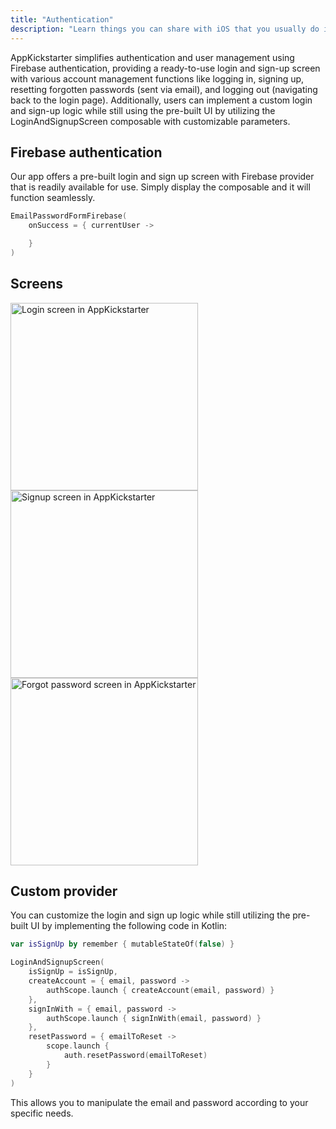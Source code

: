 ```yaml
--- 
title: "Authentication"
description: "Learn things you can share with iOS that you usually do in the Android platform"  
--- 
```


AppKickstarter simplifies authentication and user management using Firebase authentication, 
providing a ready-to-use login and sign-up screen with various account management functions like logging in, signing up, resetting forgotten passwords (sent via email), 
and logging out (navigating back to the login page). 
Additionally, users can implement a custom login and sign-up logic while still using the pre-built UI by utilizing the LoginAndSignupScreen composable with customizable parameters.

## Firebase authentication

Our app offers a pre-built login and sign up screen with Firebase provider that is readily available for use. 
Simply display the composable and it will function seamlessly.

```kotlin
EmailPasswordFormFirebase(
    onSuccess = { currentUser ->

    }
)
```

## Screens

<p class="grid md:grid-cols-3 gap-10">  
 <img src="/images/login-ios.png" alt="Login screen in AppKickstarter" width="300" /> 
 <img src="/images/signup-ios.png" alt="Signup screen in AppKickstarter" width="300" /> 
 <img src="/images/forgot-password-ios.png" alt="Forgot password screen in AppKickstarter" width="300" /> 
</p>

## Custom provider 

You can customize the login and sign up logic while still utilizing the pre-built UI by implementing the following code in Kotlin:

```kotlin
var isSignUp by remember { mutableStateOf(false) }

LoginAndSignupScreen(
    isSignUp = isSignUp,
    createAccount = { email, password ->
        authScope.launch { createAccount(email, password) }
    },
    signInWith = { email, password ->
        authScope.launch { signInWith(email, password) }
    },
    resetPassword = { emailToReset -> 
        scope.launch {
            auth.resetPassword(emailToReset)
        }
    }
)
```

This allows you to manipulate the email and password according to your specific needs.
